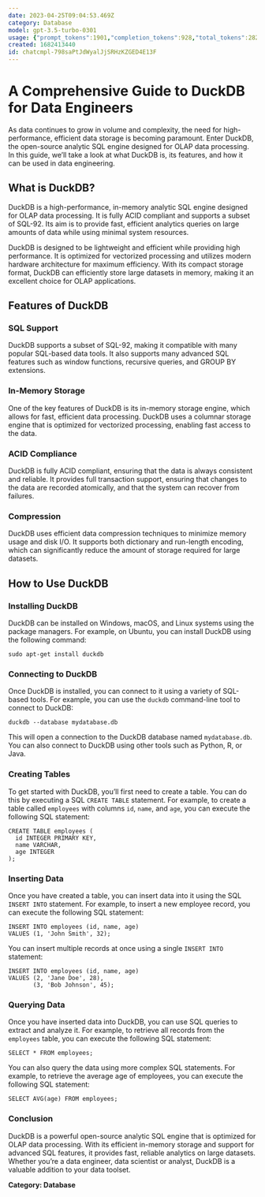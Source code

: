 ```yaml
---
date: 2023-04-25T09:04:53.469Z
category: Database
model: gpt-3.5-turbo-0301
usage: {"prompt_tokens":1901,"completion_tokens":928,"total_tokens":2829}
created: 1682413440
id: chatcmpl-798saPtJdWyalJjSRHzKZGED4E13F
---
```


# A Comprehensive Guide to DuckDB for Data Engineers

As data continues to grow in volume and complexity, the need for high-performance, efficient data storage is becoming paramount. Enter DuckDB, the open-source analytic SQL engine designed for OLAP data processing. In this guide, we’ll take a look at what DuckDB is, its features, and how it can be used in data engineering.

## What is DuckDB?

DuckDB is a high-performance, in-memory analytic SQL engine designed for OLAP data processing. It is fully ACID compliant and supports a subset of SQL-92. Its aim is to provide fast, efficient analytics queries on large amounts of data while using minimal system resources.

DuckDB is designed to be lightweight and efficient while providing high performance. It is optimized for vectorized processing and utilizes modern hardware architecture for maximum efficiency. With its compact storage format, DuckDB can efficiently store large datasets in memory, making it an excellent choice for OLAP applications.

## Features of DuckDB

### SQL Support

DuckDB supports a subset of SQL-92, making it compatible with many popular SQL-based data tools. It also supports many advanced SQL features such as window functions, recursive queries, and GROUP BY extensions.

### In-Memory Storage

One of the key features of DuckDB is its in-memory storage engine, which allows for fast, efficient data processing. DuckDB uses a columnar storage engine that is optimized for vectorized processing, enabling fast access to the data.

### ACID Compliance

DuckDB is fully ACID compliant, ensuring that the data is always consistent and reliable. It provides full transaction support, ensuring that changes to the data are recorded atomically, and that the system can recover from failures.

### Compression

DuckDB uses efficient data compression techniques to minimize memory usage and disk I/O. It supports both dictionary and run-length encoding, which can significantly reduce the amount of storage required for large datasets.

## How to Use DuckDB

### Installing DuckDB

DuckDB can be installed on Windows, macOS, and Linux systems using the package managers. For example, on Ubuntu, you can install DuckDB using the following command:

```
sudo apt-get install duckdb
```

### Connecting to DuckDB

Once DuckDB is installed, you can connect to it using a variety of SQL-based tools. For example, you can use the `duckdb` command-line tool to connect to DuckDB:

```
duckdb --database mydatabase.db
```

This will open a connection to the DuckDB database named `mydatabase.db`. You can also connect to DuckDB using other tools such as Python, R, or Java.

### Creating Tables

To get started with DuckDB, you’ll first need to create a table. You can do this by executing a SQL `CREATE TABLE` statement. For example, to create a table called `employees` with columns `id`, `name`, and `age`, you can execute the following SQL statement:

```
CREATE TABLE employees (
  id INTEGER PRIMARY KEY,
  name VARCHAR,
  age INTEGER
);
```

### Inserting Data

Once you have created a table, you can insert data into it using the SQL `INSERT INTO` statement. For example, to insert a new employee record, you can execute the following SQL statement:

```
INSERT INTO employees (id, name, age)
VALUES (1, 'John Smith', 32);
```

You can insert multiple records at once using a single `INSERT INTO` statement:

```
INSERT INTO employees (id, name, age)
VALUES (2, 'Jane Doe', 28),
       (3, 'Bob Johnson', 45);
```

### Querying Data

Once you have inserted data into DuckDB, you can use SQL queries to extract and analyze it. For example, to retrieve all records from the `employees` table, you can execute the following SQL statement:

```
SELECT * FROM employees;
```

You can also query the data using more complex SQL statements. For example, to retrieve the average age of employees, you can execute the following SQL statement:

```
SELECT AVG(age) FROM employees;
```

### Conclusion

DuckDB is a powerful open-source analytic SQL engine that is optimized for OLAP data processing. With its efficient in-memory storage and support for advanced SQL features, it provides fast, reliable analytics on large datasets. Whether you’re a data engineer, data scientist or analyst, DuckDB is a valuable addition to your data toolset.

**Category: Database**